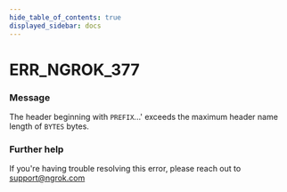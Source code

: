 ```yaml
---
hide_table_of_contents: true
displayed_sidebar: docs
---
```



# ERR_NGROK_377

### Message

The header beginning with `PREFIX`...' exceeds the maximum header name length of `BYTES` bytes.

<ErrorDetails error="err_ngrok_377" />

### Further help

If you're having trouble resolving this error, please reach out to [support@ngrok.com](mailto:support@ngrok.com?subject=Help%20with%20ERR_NGROK_377)
